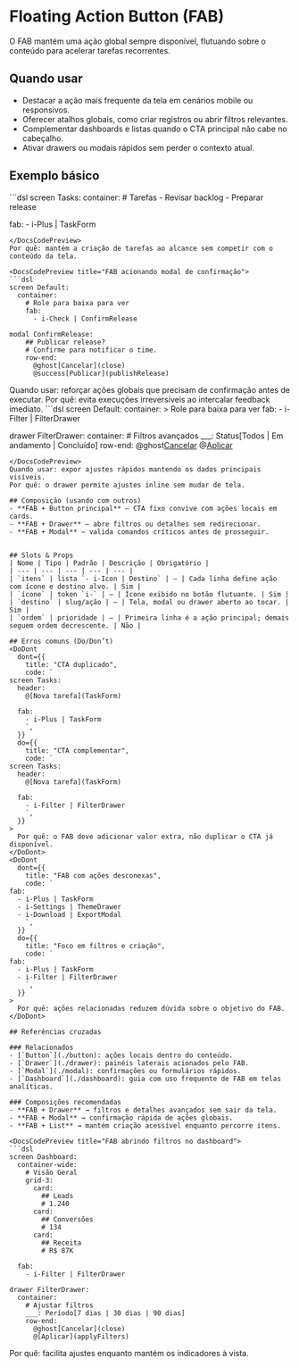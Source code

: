 # Floating Action Button (FAB)
O FAB mantém uma ação global sempre disponível, flutuando sobre o conteúdo para acelerar tarefas recorrentes.

## Quando usar
- Destacar a ação mais frequente da tela em cenários mobile ou responsivos.
- Oferecer atalhos globais, como criar registros ou abrir filtros relevantes.
- Complementar dashboards e listas quando o CTA principal não cabe no cabeçalho.
- Ativar drawers ou modais rápidos sem perder o contexto atual.

## Exemplo básico
<DocsCodePreview title="FAB com ação principal única">
```dsl
screen Tasks:
  container:
    # Tarefas
    - Revisar backlog
    - Preparar release

  fab:
    - i-Plus | TaskForm
```
</DocsCodePreview>
Por quê: mantém a criação de tarefas ao alcance sem competir com o conteúdo da tela.

<DocsCodePreview title="FAB acionando modal de confirmação">
```dsl
screen Default:
  container:
    # Role para baixa para ver
    fab:
      - i-Check | ConfirmRelease

modal ConfirmRelease:
    ## Publicar release?
    # Confirme para notificar o time.
    row-end:
      @ghost[Cancelar](close)
      @success[Publicar](publishRelease)
```
</DocsCodePreview>
Quando usar: reforçar ações globais que precisam de confirmação antes de executar.
Por quê: evita execuções irreversíveis ao intercalar feedback imediato.

<DocsCodePreview title="FAB abrindo drawer contextual">
```dsl
screen Default:
  container:
    > Role para baixa para ver
    fab:
      - i-Filter | FilterDrawer

drawer FilterDrawer:
  container:
    # Filtros avançados
    ___: Status[Todos | Em andamento | Concluído]
    row-end:
      @ghost[Cancelar](close)
      @[Aplicar](applyFilters)
```
</DocsCodePreview>
Quando usar: expor ajustes rápidos mantendo os dados principais visíveis.
Por quê: o drawer permite ajustes inline sem mudar de tela.

## Composição (usando com outros)
- **FAB + Button principal** — CTA fixo convive com ações locais em cards.
- **FAB + Drawer** — abre filtros ou detalhes sem redirecionar.
- **FAB + Modal** — valida comandos críticos antes de prosseguir.


## Slots & Props
| Nome | Tipo | Padrão | Descrição | Obrigatório |
| --- | --- | --- | --- | --- |
| `itens` | lista `- i-Icon | Destino` | — | Cada linha define ação com ícone e destino alvo. | Sim |
| `ícone` | token `i-` | — | Ícone exibido no botão flutuante. | Sim |
| `destino` | slug/ação | — | Tela, modal ou drawer aberto ao tocar. | Sim |
| `ordem` | prioridade | — | Primeira linha é a ação principal; demais seguem ordem decrescente. | Não |

## Erros comuns (Do/Don’t)
<DoDont
  dont={{
    title: "CTA duplicado",
    code: `
screen Tasks:
  header:
    @[Nova tarefa](TaskForm)

  fab:
    - i-Plus | TaskForm
    `,
  }}
  do={{
    title: "CTA complementar",
    code: `
screen Tasks:
  header:
    @[Nova tarefa](TaskForm)

  fab:
    - i-Filter | FilterDrawer
    `,
  }}
>
  Por quê: o FAB deve adicionar valor extra, não duplicar o CTA já disponível.
</DoDont>
<DoDont
  dont={{
    title: "FAB com ações desconexas",
    code: `
fab:
  - i-Plus | TaskForm
  - i-Settings | ThemeDrawer
  - i-Download | ExportModal
    `,
  }}
  do={{
    title: "Foco em filtros e criação",
    code: `
fab:
  - i-Plus | TaskForm
  - i-Filter | FilterDrawer
    `,
  }}
>
  Por quê: ações relacionadas reduzem dúvida sobre o objetivo do FAB.
</DoDont>

## Referências cruzadas

### Relacionados
- [`Button`](./button): ações locais dentro do conteúdo.
- [`Drawer`](./drawer): painéis laterais acionados pelo FAB.
- [`Modal`](./modal): confirmações ou formulários rápidos.
- [`Dashboard`](./dashboard): guia com uso frequente de FAB em telas analíticas.

### Composições recomendadas
- **FAB + Drawer** → filtros e detalhes avançados sem sair da tela.
- **FAB + Modal** → confirmação rápida de ações globais.
- **FAB + List** → mantém criação acessível enquanto percorre itens.

<DocsCodePreview title="FAB abrindo filtros no dashboard">
```dsl
screen Dashboard:
  container-wide:
    # Visão Geral
    grid-3:
      card:
        ## Leads
        # 1.240
      card:
        ## Conversões
        # 134
      card:
        ## Receita
        # R$ 87K

  fab:
    - i-Filter | FilterDrawer

drawer FilterDrawer:
  container:
    # Ajustar filtros
    ___: Período[7 dias | 30 dias | 90 dias]
    row-end:
      @ghost[Cancelar](close)
      @[Aplicar](applyFilters)
```
</DocsCodePreview>
Por quê: facilita ajustes enquanto mantém os indicadores à vista.
